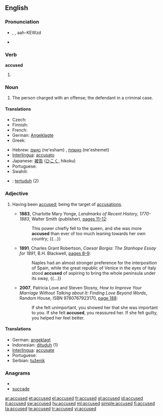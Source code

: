 ==English==

===Pronunciation===
* {{IPA|/əˈkjuːzd/}}, {{SAMPA|//}}, aah-KEWzd
* {{audio|en-us-accused.ogg|Audio (US)}}

===Verb===
'''accused'''

# {{past of|accuse}}

===Noun===
{{en-noun|accused}}

# {{legal}} The person charged with an offense; the defendant in a criminal case.

====Translations====
{{trans-top|defendant}}
* Czech: {{t-|cs|obviněný|m}}
* Finnish: {{t+|fi|syytetty}}
* French: {{t|fr|accusé}}
* German: [[Angeklagte]] {{m}}
* Greek: {{t+|el|κατηγορούμενος|m}}
{{trans-mid}}
* Hebrew: [[נאשם]] (ne'esham) {{m}}, [[נאשמת]] (ne'eshemet) {{f}}
* [[Interlingua]]: [[accusato]]
* Japanese: [[被告]] ([[ひこく]], hikoku)
* Portuguese: {{t+|pt|acusado|m}}
* Swahili: {{t+|sw|mshtakiwa|xs=Swahili}}
{{trans-bottom}}
{{checktrans-top}}
* {{ttbc|Indonesian}}: [[tertuduh]] (2)
{{trans-bottom}}

===Adjective===
{{en-adj}}

# {{rfv-sense}} Having been [[accuse]]d; being the target of [[accusation]]s.
#* '''1883''', Charlotte Mary Yonge, ''Landmarks of Recent History, 1770-1883'', Walter Smith (publisher), [http://books.google.com/books?id=gmQDAAAAQAAJ&pg=PA11&dq=accused pages 11–12]:
#*: This power chiefly fell to the queen, and she was more '''accused''' than ever of too much leaning towards her own country; {{...}}
#* '''1891''', Charles Grant Robertson, ''Caesar Borgia: The Stanhope Essay for 1891'', B.H. Blackwell, [http://books.google.com/books?id=h_1DAAAAYAAJ&pg=PA9&dq=accused pages 8–9]:
#*: Naples had an almost stronger preference for the interposition of Spain, while the great republic of Venice in the eyes of Italy stood '''accused''' of aspiring to bring the whole peninsula under its sway, {{...}}
#* '''2007''', Patricia Love and Steven Stosny, ''How to Improve Your Marriage Without Talking about It: Finding Love Beyond Words'', Random House, ISBN 9780767923170, [http://books.google.com/books?id=NnOeP48vS0EC&pg=PA188&dq=accused page 188]:
#*: If she felt unimportant, you showed her that she was important to you. If she felt '''accused''', you reassured her. If she felt guilty, you helped her feel better.

====Translations====
* German: [[angeklagt]]
* Indonesian: [[dituduh]] (1)
* [[Interlingua]]: [[accusate]]
* Portuguese: {{t+|pt|acusado|m}}
* Serbian: [[tuženik]]

===Anagrams===
* {{alphagram|accdesu}}
* [[succade#English|succade]]

[[ar:accused]]
[[et:accused]]
[[el:accused]]
[[fr:accused]]
[[gl:accused]]
[[id:accused]]
[[it:accused]]
[[sw:accused]]
[[hu:accused]]
[[ml:accused]]
[[simple:accused]]
[[fi:accused]]
[[ta:accused]]
[[te:accused]]
[[tr:accused]]
[[vi:accused]]